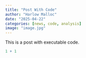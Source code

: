 ```yaml
---
title: "Post With Code"
author: "Harlow Malloc"
date: "2025-04-22"
categories: [news, code, analysis]
image: "image.jpg"
---
```


This is a post with executable code.

```r
1 + 1
```
